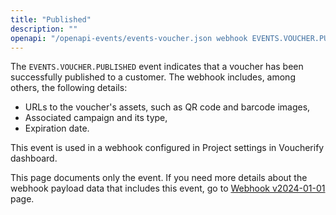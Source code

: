 ```yaml
---
title: "Published"
description: ""
openapi: "/openapi-events/events-voucher.json webhook EVENTS.VOUCHER.PUBLISHED"
---
```


The `EVENTS.VOUCHER.PUBLISHED` event indicates that a voucher has been successfully published to a customer. The webhook includes, among others, the following details:
- URLs to the voucher's assets, such as QR code and barcode images,
- Associated campaign and its type,
- Expiration date.

This event is used in a webhook configured in Project settings in Voucherify dashboard.

<Note>This page documents only the event. If you need more details about the webhook payload data that includes this event, go to [Webhook v2024-01-01](/api-reference/introduction-to-webhooks "Introduction to webhooks v2024-01-01") page.</Note>